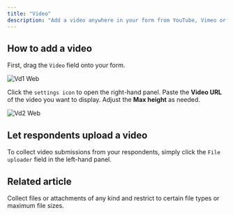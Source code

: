 ```yaml
---
title: "Video"
description: "Add a video anywhere in your form from YouTube, Vimeo or any video platform."
---
```


## How to add a video

First, drag the `Video` field onto your form.

![Vd1 Web](/images/vd1.webp)

Click the `settings icon` to open the right-hand panel. Paste the **Video URL** of the video you want to display. Adjust the **Max height** as needed.

![Vd2 Web](/images/vd2.webp)

## Let respondents upload a video

To collect video submissions from your respondents, simply click the `File uploader` field in the left-hand panel.

## Related article

<CardGroup cols={3}>
  <Card title="File uploads" icon="upload" iconType="regular" color="#FFC738">
    Collect files or attachments of any kind and restrict to certain file types or maximum file sizes.
  </Card>
</CardGroup>